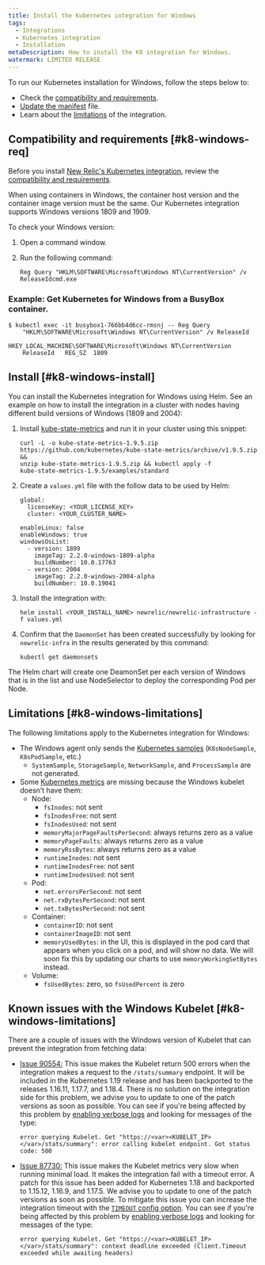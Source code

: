 ```yaml
---
title: Install the Kubernetes integration for Windows
tags:
  - Integrations
  - Kubernetes integration
  - Installation
metaDescription: How to install the K8 integration for Windows.
watermark: LIMITED RELEASE
---
```


To run our Kubernetes installation for Windows, follow the steps below to:

* Check the [compatibility and requirements](#k8-windows-req).
* [Update the manifest](#k8-windows-install) file.
* Learn about the [limitations](#k8-windows-limitations) of the integration.

## Compatibility and requirements [#k8-windows-req]

Before you install [New Relic's Kubernetes integration](/docs/integrations/kubernetes-integration/get-started/introduction-kubernetes-integration), review the [compatibility and requirements](/docs/integrations/kubernetes-integration/get-started/kubernetes-integration-compatibility-requirements).

<Callout variant="important">
  When using containers in Windows, the container host version and the container image version must be the same. Our Kubernetes integration supports Windows versions 1809 and 1909.
</Callout>

To check your Windows version:

1. Open a command window.
2. Run the following command:

   ```
   Reg Query "HKLM\SOFTWARE\Microsoft\Windows NT\CurrentVersion" /v 
   ReleaseIdcmd.exe
   ```

### Example: Get Kubernetes for Windows from a BusyBox container.

```
$ kubectl exec -it busybox1-766bb4d6cc-rmsnj -- Reg Query 
    "HKLM\SOFTWARE\Microsoft\Windows NT\CurrentVersion" /v ReleaseId
```

```
HKEY_LOCAL_MACHINE\SOFTWARE\Microsoft\Windows NT\CurrentVersion
	ReleaseId	REG_SZ	1809
```

## Install [#k8-windows-install]

You can install the Kubernetes integration for Windows using Helm. See an example on how to install the integration in a cluster with nodes having different build versions of Windows (1809 and 2004):

1. Install [kube-state-metrics](https://github.com/kubernetes/kube-state-metrics#kubernetes-deployment "Link opens in a new window.") and run it in your cluster using this snippet:

   ```
   curl -L -o kube-state-metrics-1.9.5.zip 
   https://github.com/kubernetes/kube-state-metrics/archive/v1.9.5.zip && 
   unzip kube-state-metrics-1.9.5.zip && kubectl apply -f 
   kube-state-metrics-1.9.5/examples/standard
   ```
2. Create a `values.yml` file with the follow data to be used by Helm:

   ```
   global:
     licenseKey: <YOUR_LICENSE_KEY> 
     cluster: <YOUR_CLUSTER_NAME>

   enableLinux: false
   enableWindows: true
   windowsOsList:
     - version: 1809
       imageTag: 2.2.0-windows-1809-alpha
       buildNumber: 10.0.17763
     - version: 2004
       imageTag: 2.2.0-windows-2004-alpha
       buildNumber: 10.0.19041
   ```
3. Install the integration with:

   ```
   helm install <YOUR_INSTALL_NAME> newrelic/newrelic-infrastructure -f values.yml
   ```
4. Confirm that the `DaemonSet` has been created successfully by looking for `newrelic-infra` in the results generated by this command:

   ```
   kubectl get daemonsets
   ```

The Helm chart will create one DeamonSet per each version of Windows that is in the list and use NodeSelector to deploy the corresponding Pod per Node.

## Limitations [#k8-windows-limitations]

The following limitations apply to the Kubernetes integration for Windows:

* The Windows agent only sends the [Kubernetes samples](/docs/integrations/kubernetes-integration/understand-use-data/understand-use-data#event-types) (`K8sNodeSample`, `K8sPodSample`, etc.)
  * `SystemSample`, `StorageSample`, `NetworkSample`, and `ProcessSample` are not generated.
* Some [Kubernetes metrics](/docs/integrations/kubernetes-integration/understand-use-data/understand-use-data#metrics) are missing because the Windows kubelet doesn’t have them:
  * Node:
    * `fsInodes`: not sent
    * `fsInodesFree`: not sent
    * `fsInodesUsed`: not sent
    * `memoryMajorPageFaultsPerSecond`: always returns zero as a value
    * `memoryPageFaults`: always returns zero as a value
    * `memoryRssBytes`: always returns zero as a value
    * `runtimeInodes`: not sent
    * `runtimeInodesFree`: not sent
    * `runtimeInodesUsed`: not sent
  * Pod:
    * `net.errorsPerSecond`: not sent
    * `net.rxBytesPerSecond`: not sent
    * `net.txBytesPerSecond`: not sent
  * Container:
    * `containerID`: not sent
    * `containerImageID`: not sent
    * `memoryUsedBytes`: in the UI, this is displayed in the pod card that appears when you click on a pod, and will show no data. We will soon fix this by updating our charts to use `memoryWorkingSetBytes` instead.
  * Volume:
    * `fsUsedBytes`: zero, so `fsUsedPercent` is zero

## Known issues with the Windows Kubelet [#k8-windows-limitations]

There are a couple of issues with the Windows version of Kubelet that can prevent the integration from fetching data:

* [Issue 90554:](https://github.com/kubernetes/kubernetes/pull/90554) This issue makes the Kubelet return 500 errors when the integration makes a request to the `/stats/summary` endpoint. It will be included in the Kubernetes 1.19 release and has been backported to the releases 1.16.11, 1.17.7, and 1.18.4. There is no solution on the integration side for this problem, we advise you to update to one of the patch versions as soon as possible. You can see if you're being affected by this problem by [enabling verbose logs](https://docs.newrelic.com/docs/integrations/kubernetes-integration/troubleshooting/get-logs-version#verbose) and looking for messages of the type:

  ```
  error querying Kubelet. Get "https://<var><KUBELET_IP></var>/stats/summary": error calling kubelet endpoint. Got status code: 500
  ```
* [Issue 87730:](https://github.com/kubernetes/kubernetes/pull/87730) This issue makes the Kubelet metrics very slow when running minimal load. It makes the integration fail with a timeout error. A patch for this issue has been added for Kubernetes 1.18 and backported to 1.15.12, 1.16.9, and 1.17.5. We advise you to update to one of the patch versions as soon as possible. To mitigate this issue you can increase the integration timeout with the [`TIMEOUT` config option](https://docs.newrelic.com/docs/integrations/kubernetes-integration/installation/kubernetes-integration-install-configure#kube-state-metrics-timeout-change). You can see if you're being affected by this problem by [enabling verbose logs](https://docs.newrelic.com/docs/integrations/kubernetes-integration/troubleshooting/get-logs-version#verbose) and looking for messages of the type:

  ```
  error querying Kubelet. Get "https://<var><KUBELET_IP></var>/stats/summary": context deadline exceeded (Client.Timeout exceeded while awaiting headers)
  ```
